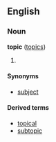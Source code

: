 ==English==
===Noun===
'''topic''' ([[topics]])

#{{stub}}

====Synonyms====
*[[subject]]

====Derived terms====
*[[topical]]
*[[subtopic]]